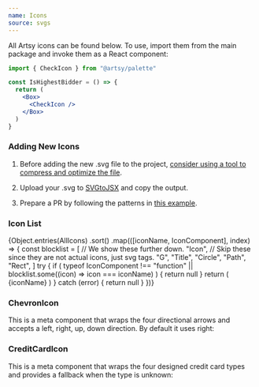 ```yaml
---
name: Icons
source: svgs
---
```


All Artsy icons can be found below. To use, import them from the main package
and invoke them as a React component:

```jsx
import { CheckIcon } from "@artsy/palette"

const IsHighestBidder = () => {
  return (
    <Box>
      <CheckIcon />
    </Box>
  )
}
```

### Adding New Icons

1. Before adding the new .svg file to the project, [consider using a tool to
compress and optimize the file](https://jakearchibald.github.io/svgomg/).

2. Upload your .svg to [SVGtoJSX](https://svg2jsx.com/) and copy the output.

3. Prepare a PR by following the patterns in
[this example](https://github.com/artsy/palette/pull/802).

### Icon List

<GridColumns gridRowGap={4}>
  {Object.entries(AllIcons)
    .sort()
    .map(([iconName, IconComponent], index) => {
      const blocklist = [
        // We show these further down.
        "Icon",
        // Skip these since they are not actual icons, just svg tags.
        "G",
        "Title",
        "Circle",
        "Path",
        "Rect",
      ]
      try {
        if (
          typeof IconComponent !== "function" ||
          blocklist.some((icon) => icon === iconName)
        ) {
          return null
        }
        return (
          <Column key={index} span={3}>
            <IconComponent width={40} height={40} />
            <Separator my={1} />
            <Text variant="xs">{iconName}</Text>
          </Column>
        )
      } catch (error) {
        return null
      }
    })}
</GridColumns>

### ChevronIcon

This is a meta component that wraps the four directional arrows and accepts a
left, right, up, down direction. By default it uses right:

<Playground>
  <Flex justifyContent="space-evenly" width="100%">
    <ChevronIcon direction="up" height="40px" width="40px" />
    <ChevronIcon direction="down" height="40px" width="40px" />
    <ChevronIcon direction="left" height="40px" width="40px" />
    <ChevronIcon direction="right" height="40px" width="40px" />
  </Flex>
</Playground>

<Spacer mb={3} />

### CreditCardIcon

This is a meta component that wraps the four designed credit card types and
provides a fallback when the type is unknown:

<Playground>
  <Flex justifyContent="space-evenly" width="100%">
    <CreditCardIcon type="American Express" height="40px" width="40px" />
    <CreditCardIcon type="Discover" height="40px" width="40px" />
    <CreditCardIcon type="MasterCard" height="40px" width="40px" />
    <CreditCardIcon type="Unknown" height="40px" width="40px" />
    <CreditCardIcon type="Visa" height="40px" width="40px" />
  </Flex>
</Playground>
